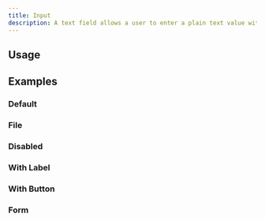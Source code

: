 ```yaml
---
title: Input
description: A text field allows a user to enter a plain text value with a keyboard.
---
```


## Usage
<ComponentPreview name="InputDemo" className="max-w-[300px] mx-auto"  />

## Examples

### Default
<ComponentPreview name="InputDemo" className="max-w-[300px] mx-auto"  />

### File
<ComponentPreview name="InputFile" className="max-w-[300px] mx-auto"  />

### Disabled
<ComponentPreview name="InputDisabled" className="max-w-[300px] mx-auto"  />

### With Label
<ComponentPreview name="InputWithLabel" className="max-w-[300px] mx-auto"  />

### With Button
<ComponentPreview name="InputWithButton" className="max-w-[400px] mx-auto"  />

### Form
<ComponentPreview name="InputForm" className="max-w-[400px] mx-auto"  />